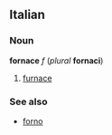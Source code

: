 ==Italian==
===Noun===
'''fornace''' ''f'' (''plural'' '''fornaci''')

#[[furnace]]

===See also===
*[[forno]]